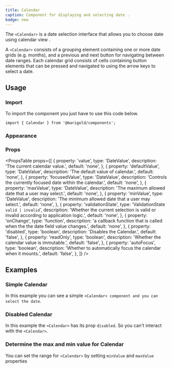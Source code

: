 ```yaml
---
title: Calendar
caption: Component for displaying and selecting date .
badge: new
---
```


The `<Calendar>` is a date selection interface that allows you to choose date using calendar view .

A `<Calendar>` consists of a grouping element containing one or more date grids (e.g. months), and a previous and next button for navigating between date ranges. Each calendar grid consists of cells containing button elements that can be pressed and navigated to using the arrow keys to select a date.

## Usage

### Import

To import the component you just have to use this code below.

```tsx onlyCode
import { Calendar } from '@marigold/components';
```

### Appearance

<AppearanceTable component={title} />

### Props

<PropsTable
  props={[
    {
      property: 'value',
      type: 'DateValue',
      description: 'The current calendar value.',
      default: 'none',
    },
    {
      property: 'defaultValue',
      type: 'DateValue',
      description: 'The default value of calendar.',
      default: 'none',
    },
    {
      property: 'focusedValue',
      type: 'DateValue',
      description: 'Controls the currently focused date within the calendar.',
      default: 'none',
    },
    {
      property: 'maxValue',
      type: 'DateValue',
      description: 'The maximum allowed date that a user may select.',
      default: 'none',
    },
    {
      property: 'minValue',
      type: 'DateValue',
      description: 'The minimum allowed date that a user may select.',
      default: 'none',
    },
    {
      property: 'validationState',
      type: 'ValidationState `valid | invalid`',
      description:
        'Whether the current selection is valid or invalid according to application logic.',
      default: 'none',
    },
    {
      property: 'onChange',
      type: 'function',
      description:
        'a callback function that is called when the the date field value changes.',
      default: 'none',
    },
    {
      property: 'disabled',
      type: 'boolean',
      description: 'Disables the Calendar.',
      default: 'false',
    },
    {
      property: 'readOnly',
      type: 'boolean',
      description: 'Whether the calendar value is immutable.',
      default: 'false',
    },
    {
      property: 'autoFocus',
      type: 'boolean',
      description:
        'Whether to automatically focus the calendar when it mounts.',
      default: 'false',
    },
  ]}
/>

## Examples

### Simple Calendar

In this example you can see a simple `<Calendar> component and you can select the date`.

<ComponentDemo file="./basic-calendar.demo.tsx" />

### Disabled Calendar

In this example the `<Calendar>` has its prop `disabled`. So you can't interact with the `<Calendar>`.

<ComponentDemo file="./disabled-calendar.demo.tsx" />

### Determine the max and min value for Calendar

You can set the range for `<Calendar>` by setting `minValue` and `maxValue` properties

<ComponentDemo file="./range-calendar.demo.tsx" />
